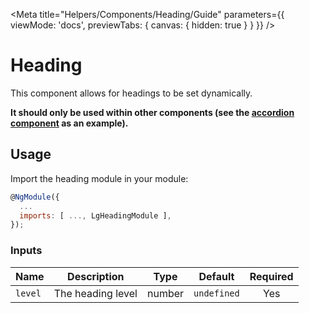 
<Meta title="Helpers/Components/Heading/Guide" parameters={{ viewMode: 'docs', previewTabs: { canvas: { hidden: true } } }} />

# Heading

This component allows for headings to be set dynamically.

**It should only be used within other components (see the [accordion component](https://github.com/Legal-and-General/canopy/blob/master/projects/canopy/src/lib/accordion/accordion-panel-heading/accordion-panel-heading.component.html) as an example).**

## Usage

Import the heading module in your module:

~~~js
@NgModule({
  ...
  imports: [ ..., LgHeadingModule ],
});
~~~

### Inputs

| Name | Description | Type | Default | Required |
|------|-------------|:----:|:-----:|:-----:|
| `level` | The heading level | number | `undefined` | Yes |

<Description markdown={feedback} />
